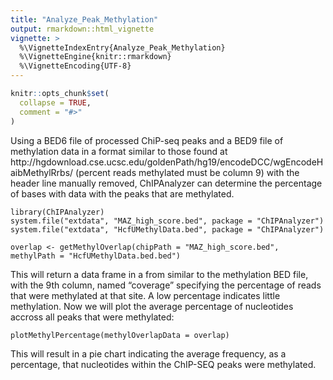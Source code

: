 ```yaml
---
title: "Analyze_Peak_Methylation"
output: rmarkdown::html_vignette
vignette: >
  %\VignetteIndexEntry{Analyze_Peak_Methylation}
  %\VignetteEngine{knitr::rmarkdown}
  %\VignetteEncoding{UTF-8}
---
```


```r
knitr::opts_chunk$set(
  collapse = TRUE,
  comment = "#>"
)
```

Using a BED6 file of processed ChiP-seq peaks and a BED9 file of methylation data in a format similar to those found at http://hgdownload.cse.ucsc.edu/goldenPath/hg19/encodeDCC/wgEncodeHaibMethylRrbs/ (percent reads methylated must be column 9) with the header line manually removed, ChIPAnalyzer can determine the percentage of bases with data with the peaks that are methylated.

```
library(ChIPAnalyzer)
system.file("extdata", "MAZ_high_score.bed", package = "ChIPAnalyzer")
system.file("extdata", "HcfUMethylData.bed", package = "ChIPAnalyzer")

overlap <- getMethylOverlap(chipPath = "MAZ_high_score.bed", methylPath = "HcfUMethylData.bed.bed")
```

This will return a data frame in a from similar to the methylation BED file, with the 9th column, named "coverage" specifying the percentage of reads that were methylated at that site. A low percentage indicates little methylation. Now we will plot the average percentage of nucleotides accross all peaks that were methylated:

```
plotMethylPercentage(methylOverlapData = overlap)
```

This will result in a pie chart indicating the average frequency, as a percentage, that nucleotides within the ChIP-SEQ peaks were methylated.
